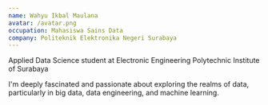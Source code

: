 ```yaml
---
name: Wahyu Ikbal Maulana
avatar: /avatar.png
occupation: Mahasiswa Sains Data
company: Politeknik Elektronika Negeri Surabaya
---
```


Applied Data Science student at Electronic Engineering Polytechnic Institute of Surabaya

I'm deeply fascinated and passionate about exploring the realms of data, particularly in big data, data engineering, and machine learning.